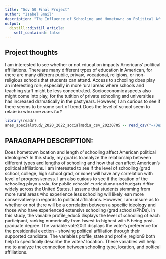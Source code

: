 ```yaml
---
title: "Gov 50 Final Project"
author: "Isabel Smail"
description: "The Influence of Schooling and Hometowns on Political Affiliations"
output:
  distill::distill_article:
    self_contained: false
---
```


 

## Project thoughts
I am interested to see whether or not education impacts Americans' political affiliations. There are many different types of education in American, for there are many different public, private, vocational, religious, or non-religious schools that students can attend. Access to schooling does play an interesting role, especially in more rural areas where schools and teaching staff might be less concentrated. Socioeconomic aspects also might come into play, for the tutition of private schooling and universities has increased dramatically in the past years. However, I am curious to see if there seems to be some sort of trend. Does the level of school seem to relate to who one votes for? 


```r
library(readr)
anes_specialstudy_2020_2022_socialmedia_csv_20230705 <- read_csv("~/Desktop/anes_specialstudy_2020-2022_socialmedia_csv_20230705.csv", show_col_types = FALSE)

```

## PARAGRAPH DESCRIPTION: 

Does hometown location and length of schooling affect American political ideologies? In this study, my goal is to analyze the relationship between different types and lengths of schooling and how that can affect American's political affiliations. I am interested to see if the level of schooling (grad school, college, high school grad, or none) will have any correlation with level of progressiveness. I am also curious to see if the location of the schooling plays a role, for public schools' curriculums and budgets differ widely across the United States. I assume that students stemming from more rural areas who experience less schooling will likely lean more conservatively in regards to political affiliations. However, I am unsure as to whether or not there will be a correlation between a specific ideology and those who have experienced extensive schooling (grad schools/PhDs). In this study, the variable profile_educ5 displays the level of schooling of each participant, ranking numerically from lowest to highest with 5 being post-graduate degree. The variable vote20d1 displays the voter's preference for the presidential election - showing political affiliation through their supported candidate. The variables profile_state and profile_region9 both help to specifically describe the voters' location. These variables will help me to analyze the connection between schooling type, location, and poltical affiliations.  